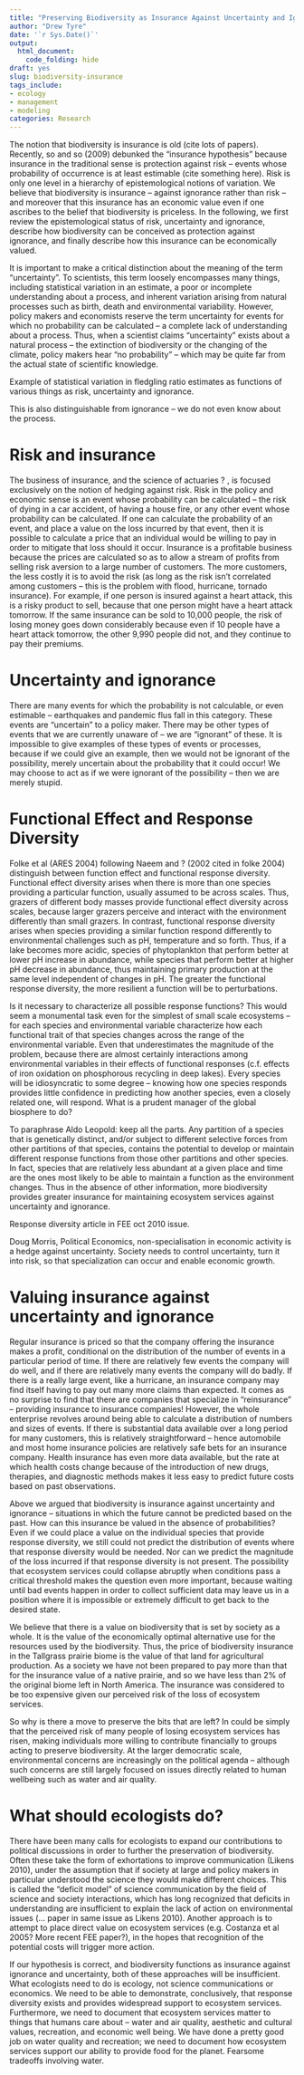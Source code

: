 ```yaml
---
title: "Preserving Biodiversity as Insurance Against Uncertainty and Ignorance"
author: "Drew Tyre"
date: '`r Sys.Date()`'
output: 
  html_document:
    code_folding: hide
draft: yes
slug: biodiversity-insurance
tags_include:
- ecology
- management
- modeling
categories: Research
---
```


The notion that biodiversity is insurance is old (cite lots of papers). Recently, so and so (2009) debunked the "insurance hypothesis" because insurance in the traditional sense is protection against risk – events whose probability of occurrence is at least estimable (cite something here). Risk is only one level in a hierarchy of epistemological notions of variation. We believe that biodiversity is insurance – against ignorance rather than risk – and moreover that this insurance has an economic value even if one ascribes to the belief that biodiversity is priceless. In the following, we first review the epistemological status of risk, uncertainty and ignorance, describe how biodiversity can be conceived as protection against ignorance, and finally describe how this insurance can be economically valued.

It is important to make a critical distinction about the meaning of the term "uncertainty". To scientists, this term loosely encompasses many things, including statistical variation in an estimate, a poor or incomplete understanding about a process, and inherent variation arising from natural processes such as birth, death and environmental variability. However, policy makers and economists reserve the term uncertainty for events for which no probability can be calculated – a complete lack of understanding about a process. Thus, when a scientist claims "uncertainty" exists about a natural process – the extinction of biodiversity or the changing of the climate, policy makers hear "no probability" – which may be quite far from the actual state of scientific knowledge. 

Example of statistical variation in fledgling ratio estimates as functions of various things as risk, uncertainty and ignorance. 

This is also distinguishable from ignorance – we do not even know about the process. 

# Risk and insurance

The business of insurance, and the science of actuaries ? , is focused exclusively on the notion of hedging against risk. Risk in the policy and economic sense is an event whose probability can be calculated – the risk of dying in a car accident, of having a house fire, or any other event whose probability can be calculated. If one can calculate the probability of an event, and place a value on the loss incurred by that event, then it is possible to calculate a price that an individual would be willing to pay in order to mitigate that loss should it occur. Insurance is a profitable business because the prices are calculated so as to allow a stream of profits from selling risk aversion to a large number of customers. The more customers, the less costly it is to avoid the risk (as long as the risk isn’t correlated among customers – this is the problem with flood, hurricane, tornado insurance). For example, if one person is insured against a heart attack, this is a risky product to sell, because that one person might have a heart attack tomorrow. If the same insurance can be sold to 10,000 people, the risk of losing money goes down considerably because even if 10 people have a heart attack tomorrow, the other 9,990 people did not, and they continue to pay their premiums. 

# Uncertainty and ignorance

There are many events for which the probability is not calculable, or even estimable – earthquakes and pandemic flus fall in this category. These events are "uncertain" to a policy maker. There may be other types of events that we are currently unaware of – we are "ignorant" of these. It is impossible to give examples of these types of events or processes, because if we could give an example, then we would not be ignorant of the possibility, merely uncertain about the probability that it could occur! We may choose to act as if we were ignorant of the possibility – then we are merely stupid. 

# Functional Effect and Response Diversity

Folke et al (ARES 2004) following Naeem and ? (2002 cited in folke 2004) distinguish between function effect and functional response diversity. Functional effect diversity arises when there is more than one species providing a particular function, usually assumed to be across scales. Thus, grazers of different body masses provide functional effect diversity across scales, because larger grazers perceive and interact with the environment differently than small grazers. In contrast, functional response diversity arises when species providing a similar function respond differently to environmental challenges such as pH, temperature and so forth. Thus, if a lake becomes more acidic, species of phytoplankton that perform better at lower pH increase in abundance, while species that perform better at higher pH decrease in abundance, thus maintaining primary production at the same level independent of changes in pH. The greater the functional response diversity, the more resilient a function will be to perturbations. 

Is it necessary to characterize all possible response functions? This would seem a monumental task even for the simplest of small scale ecosystems – for each species and environmental variable characterize how each functional trait of that species changes across the range of the environmental variable. Even that underestimates the magnitude of the problem, because there are almost certainly interactions among environmental variables in their effects of functional responses (c.f. effects of iron oxidation on phosphorous recycling in deep lakes). Every species will be idiosyncratic to some degree – knowing how one species responds provides little confidence in predicting how another species, even a closely related one, will respond. What is a prudent manager of the global biosphere to do? 

To paraphrase Aldo Leopold: keep all the parts. Any partition of a species that is genetically distinct, and/or subject to different selective forces from other partitions of that species, contains the potential to develop or maintain different response functions from those other partitions and other species. In fact, species that are relatively less abundant at a given place and time are the ones most likely to be able to maintain a function as the environment changes.  Thus in the absence of other information, more biodiversity provides greater insurance for maintaining ecosystem services against uncertainty and ignorance.

Response diversity article in FEE oct 2010 issue.

Doug Morris, Political Economics, non-specialisation in economic activity is a hedge against uncertainty. Society needs to control uncertainty, turn it into risk, so that specialization can occur and enable economic growth.

# Valuing insurance against uncertainty and ignorance

Regular insurance is priced so that the company offering the insurance makes a profit, conditional on the distribution of the number of events in a particular period of time. If there are relatively few events the company will do well, and if there are relatively many events the company will do badly. If there is a really large event, like a hurricane, an insurance company may find itself having to pay out many more claims than expected. It comes as no surprise to find that there are companies that specialize in "reinsurance" – providing insurance to insurance companies! However, the whole enterprise revolves around being able to calculate a distribution of numbers and sizes of events. If there is substantial data available over a long period for many customers, this is relatively straightforward – hence automobile and most home insurance policies are relatively safe bets for an insurance company. Health insurance has even more data available, but the rate at which health costs change because of the introduction of new drugs, therapies, and diagnostic methods makes it less easy to predict future costs based on past observations.

Above we argued that biodiversity is insurance against uncertainty and ignorance – situations in which the future cannot be predicted based on the past. How can this insurance be valued in the absence of probabilities? Even if we could place a value on the individual species that provide response diversity, we still could not predict the distribution of events where that response diversity would be needed. Nor can we predict the magnitude of the loss incurred if that response diversity is not present. The possibility that ecosystem services could collapse abruptly when conditions pass a critical threshold makes the question even more important, because waiting until bad events happen in order to collect sufficient data may leave us in a position where it is impossible or extremely difficult to get back to the desired state. 

We believe that there is a value on biodiversity that is set by society as a whole. It is the value of the economically optimal alternative use for the resources used by the biodiversity. Thus, the price of biodiversity insurance in the Tallgrass prairie biome is the value of that land for agricultural production. As a society we have not been prepared to pay more than that for the insurance value of a native prairie, and so we have less than 2% of the original biome left in North America. The insurance was considered to be too expensive given our perceived risk of the loss of ecosystem services. 

So why is there a move to preserve the bits that are left? In could be simply that the perceived risk of many people of losing ecosystem services has risen, making individuals more willing to contribute financially to groups acting to preserve biodiversity. At the larger democratic scale, environmental concerns are increasingly on the political agenda – although such concerns are still largely focused on issues directly related to human wellbeing such as water and air quality. 

# What should ecologists do?

There have been many calls for ecologists to expand our contributions to political discussions in order to further the preservation of biodiversity. Often these take the form of exhortations to improve communication (Likens 2010), under the assumption that if society at large and policy makers in particular understood the science they would make different choices. This is called the "deficit model" of science communication by the field of science and society interactions, which has long recognized that deficits in understanding are insufficient to explain the lack of action on environmental issues (… paper in same issue as Likens 2010). Another approach is to attempt to place direct value on ecosystem services (e.g. Costanza et al 2005? More recent FEE paper?), in the hopes that recognition of the potential costs will trigger more action. 

If our hypothesis is correct, and biodiversity functions as insurance against ignorance and uncertainty, both of these approaches will be insufficient. What ecologists need to do is ecology, not science communications or economics. We need to be able to demonstrate, conclusively, that response diversity exists and provides widespread support to ecosystem services. Furthermore, we need to document that ecosystem services matter to things that humans care about – water and air quality, aesthetic and cultural values, recreation, and economic well being. We have done a pretty good job on water quality and recreation; we need to document how ecosystem services support our ability to provide food for the planet. 
Fearsome tradeoffs involving water. 
